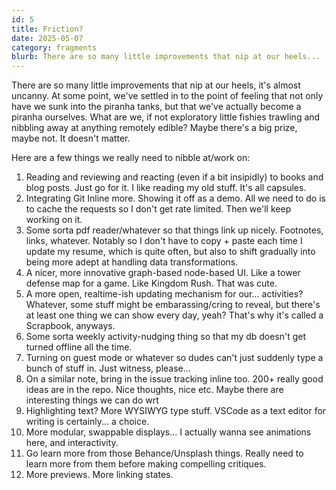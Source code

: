 ```yaml
---
id: 5
title: Friction?
date: 2025-05-07
category: fragments
blurb: There are so many little improvements that nip at our heels...
---
```


There are so many little improvements that nip at our heels, it's almost uncanny. At some point, we've settled in to the point of feeling that not only have we sunk into the piranha tanks, but that we've actually become a piranha ourselves. What are we, if not exploratory little fishies trawling and nibbling away at anything remotely edible? Maybe there's a big prize, maybe not. It doesn't matter.

Here are a few things we really need to nibble at/work on:

1. Reading and reviewing and reacting (even if a bit insipidly) to books and blog posts. Just go for it. I like reading my old stuff. It's all capsules.
2. Integrating Git Inline more. Showing it off as a demo. All we need to do is to cache the requests so I don't get rate limited. Then we'll keep working on it.
3. Some sorta pdf reader/whatever so that things link up nicely. Footnotes, links, whatever. Notably so I don't have to copy + paste each time I update my resume, which is quite often, but also to shift gradually into being more adept at handling data transformations.
4. A nicer, more innovative graph-based node-based UI. Like a tower defense map for a game. Like Kingdom Rush. That was cute.
5. A more open, realtime-ish updating mechanism for our... activities? Whatever, some stuff might be embarassing/cring to reveal, but there's at least one thing we can show every day, yeah? That's why it's called a Scrapbook, anyways.
6. Some sorta weekly activity-nudging thing so that my db doesn't get turned offline all the time.
7. Turning on guest mode or whatever so dudes can't just suddenly type a bunch of stuff in. Just witness, please...
8. On a similar note, bring in the issue tracking inline too. 200+ really good ideas are in the repo. Nice thoughts, nice etc. Maybe there are interesting things we can do wrt 
9. Highlighting text? More WYSIWYG type stuff. VSCode as a text editor for writing is certainly... a choice.
10. More modular, swappable displays... I actually wanna see animations here, and interactivity.
11. Go learn more from those Behance/Unsplash things. Really need to learn more from them before making compelling critiques.
12. More previews. More linking states.